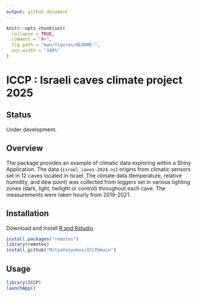 ```yaml
---
output: github_document
---
```


<!-- README.md is generated from README.Rmd. Please edit that file -->

```r
knitr::opts_chunk$set(
  collapse = TRUE,
  comment = "#>",
  fig.path = "man/figures/README-",
  out.width = "100%"
)
```

# ICCP : Israeli caves climate project 2025

## Status
Under development.

## Overview
The package provides an example of climatic data exploring within a Shiny Application. The data (`israel_caves-2024.nc`) origins from climatic sensors set in 12 caves located in Israel. The climate data (temperature, relative humidity, and dew point) was collected from loggers set in various lighting zones (dark, light, twilight or control) throughout each cave. The measurements were taken hourly from 2019-2021.

## Installation

Download and install [R and Rstudio](https://posit.co/download/rstudio-desktop)
``` r
install.packages("remotes")
library(remotes)
install_github("MityaVasyukov/ICCP@main")
```

## Usage

``` r
library(ICCP)
launchApp()
```
